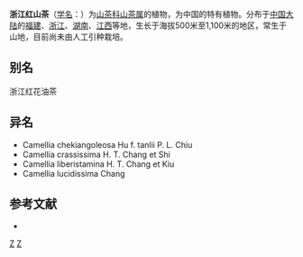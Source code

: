 {{Speciesbox 
| taxon = Camellia chekiangoleosa
| authority = Hu
}}

'''浙江红山茶'''（[[学名|学名]]：{{lang|la|''Camellia chekiangoleosa''}}）为[[山茶科|山茶科]][[山茶属|山茶属]]的植物，为中国的特有植物。分布于[[中国大陆|中国大陆]]的[[福建|福建]]、[[浙江|浙江]]、[[湖南|湖南]]、[[江西|江西]]等地，生长于海拔500米至1,100米的地区，常生于山地，目前尚未由人工引种栽培。

== 别名 ==
浙江红花油茶

== 异名 ==
* Camellia chekiangoleosa Hu f. tanlii P. L. Chiu
* Camellia crassissima H. T. Chang et Shi
* Camellia liberistamina H. T. Chang et Kiu
* Camellia lucidissima Chang

== 参考文献 ==
<div class="references-small">
* {{cite web| url =http://www.bioinfo.cn/db05/KmzwSpecies.php?action=view&id=22149| title =浙江红山茶| work =《中国高等植物数据库全库》| publisher =中国科学院微生物研究所| author =昆明植物研究所| accessdate =2009-02-25| deadurl =yes| archiveurl =https://web.archive.org/web/20160305061450/http://www.bioinfo.cn/db05/KmzwSpecies.php?action=view&id=22149| archivedate =2016-03-05}}
</div>
{{Taxonbar|from=Q11148835}}

[[Category:山茶属|Z]]
[[Category:中國特有植物|Z]]
